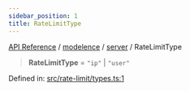 ```yaml
---
sidebar_position: 1
title: RateLimitType
---
```


[API Reference](/api-reference/modelence/server/type-aliases/../../../index) / [modelence](/api-reference/modelence/server/type-aliases/../../index) / [server](/api-reference/modelence/server/type-aliases/../index) / RateLimitType

> **RateLimitType** = `"ip"` \| `"user"`

Defined in: [src/rate-limit/types.ts:1](https://github.com/modelence/modelence/blob/3fae98d242d920a510c5611b305dbc4f770799d1/packages/modelence/src/rate-limit/types.ts#L1)
